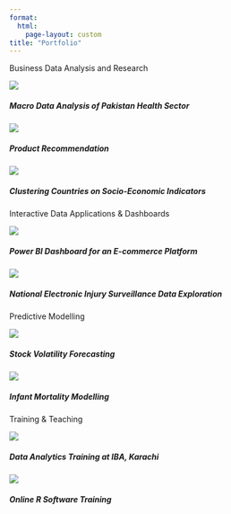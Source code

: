 ```yaml
---
format:
  html:
    page-layout: custom
title: "Portfolio"
---
```


::: {#heading}
Business Data Analysis and Research
:::

::: grid
::: g-col-6
<img src="1.png"/>

<h5>Macro Data Analysis of Pakistan Health Sector</h5>
:::

::: g-col-6
<img src="2.png"/>

<h5>Product Recommendation</h5>
:::

::: g-col-6
<img src="3.png"/>

<h5>Clustering Countries on Socio-Economic Indicators</h5>
:::
:::

<div>

Interactive Data Applications & Dashboards

</div>

::: grid
::: g-col-6
<img src="1.png"/>

<h5>Power BI Dashboard for an E-commerce Platform</h5>
:::

::: g-col-6
<img src="2.png"/>

<h5>National Electronic Injury Surveillance Data Exploration</h5>
:::
:::

<div>

Predictive Modelling

</div>

::: grid
::: g-col-6
<img src="1.png"/>

<h5>Stock Volatility Forecasting</h5>
:::

::: g-col-6
<img src="2.png"/>

<h5>Infant Mortality Modelling</h5>
:::
:::

<div>

Training & Teaching

</div>

::: grid
::: g-col-6
<img src="1.png"/>

<h5>Data Analytics Training at IBA, Karachi</h5>
:::

::: g-col-6
<img src="2.png"/>

<h5>Online R Software Training</h5>
:::
:::
